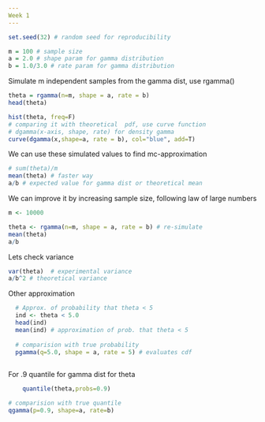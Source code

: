 ```yaml
---
Week 1 
---
```


```r
set.seed(32) # random seed for reproducibility 
```
```r
m = 100 # sample size 
a = 2.0 # shape param for gamma distribution
b = 1.0/3.0 # rate param for gamma distribution
```

Simulate m independent samples from the gamma dist, use rgamma()

```r
theta = rgamma(n=m, shape = a, rate = b)
head(theta)
```

```r
hist(theta, freq=F) 
# comparing it with theoretical  pdf, use curve function
# dgamma(x-axis, shape, rate) for density gamma  
curve(dgamma(x,shape=a, rate = b), col="blue", add=T)
```

We can use these simulated values to find mc-approximation

```r
# sum(theta)/m 
mean(theta) # faster way
a/b # expected value for gamma dist or theoretical mean 
```

We can improve it by increasing sample size, following law of large numbers 
```r
m <- 10000

theta <- rgamma(n=m, shape = a, rate = b) # re-simulate 
mean(theta)
a/b 
```
Lets check variance 

```r
var(theta)  # experimental variance 
a/b^2 # theoretical variance 
```
  Other approximation 
  
```r
  # Approx. of probability that theta < 5
  ind <- theta < 5.0
  head(ind)
  mean(ind) # approximation of prob. that theta < 5
  
  # comparision with true probability 
  pgamma(q=5.0, shape = a, rate = 5) # evaluates cdf
  
```
For .9 quantile for gamma dist for theta 
```r
    quantile(theta,probs=0.9)

# comparision with true quantile 
qgamma(p=0.9, shape=a, rate=b)
```